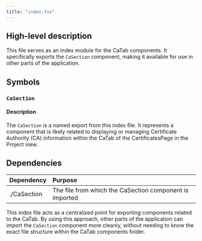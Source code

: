 ```yaml
---
title: "index.tsx"
---
```


## High-level description
This file serves as an index module for the CaTab components. It specifically exports the `CaSection` component, making it available for use in other parts of the application.

## Symbols

### `CaSection`
#### Description
The `CaSection` is a named export from this index file. It represents a component that is likely related to displaying or managing Certificate Authority (CA) information within the CaTab of the CertificatesPage in the Project view.

## Dependencies
| Dependency | Purpose |
|:-----------|:--------|
| ./CaSection | The file from which the CaSection component is imported |

This index file acts as a centralized point for exporting components related to the CaTab. By using this approach, other parts of the application can import the `CaSection` component more cleanly, without needing to know the exact file structure within the CaTab components folder.